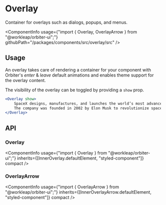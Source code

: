
<Meta
    title="Components/Overlay"
    id="overlay"
/>

# Overlay

<Tagline>Container for overlays such as dialogs, popups, and menus.</Tagline>

<ComponentInfo
    usage={"import { Overlay, OverlayArrow } from \"@workleap/orbiter-ui\";"}
    githubPath="/packages/components/src/overlay/src"
/>

## Usage

An overlay takes care of rendering a container for your component with Orbiter's *enter* & *leave* default animations and enables theme support for the overlay content.

The visibility of the overlay can be toggled by providing a `show` prop.

```jsx
<Overlay show>
    SpaceX designs, manufactures, and launches the world’s most advanced rockets and spacecraft.
    The company was founded in 2002 by Elon Musk to revolutionize space transportation, with the ultimate goal of making life multiplanetary.
</Overlay>
```

## API

### Overlay

<ComponentInfo
    usage={"import { Overlay } from \"@workleap/orbiter-ui\";"}
    inherits={[InnerOverlay.defaultElement, "styled-component"]}
    compact
/>

<ArgTypes of={InnerOverlay} sort="alpha" />

### OverlayArrow

<ComponentInfo
    usage={"import { OverlayArrow } from \"@workleap/orbiter-ui\";"}
    inherits={[InnerOverlayArrow.defaultElement, "styled-component"]}
    compact
/>

<ArgTypes of={InnerOverlayArrow} sort="alpha" />
